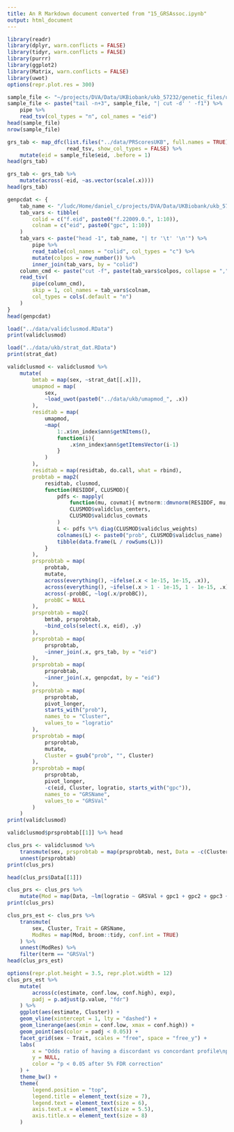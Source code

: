```yaml
---
title: An R Markdown document converted from "15_GRSAssoc.ipynb"
output: html_document
---
```


```r
library(readr)
library(dplyr, warn.conflicts = FALSE)
library(tidyr, warn.conflicts = FALSE)
library(purrr)
library(ggplot2)
library(Matrix, warn.conflicts = FALSE)
library(uwot)
options(repr.plot.res = 300)
```

```r
sample_file <- "~/projects/DVA/Data/UKBiobank/ukb_57232/genetic_files/ukb57232_imp_chr1_v3_s487266.sample"
sample_file <- paste("tail -n+3", sample_file, "| cut -d' ' -f1") %>%
    pipe %>%
    read_tsv(col_types = "n", col_names = "eid")
head(sample_file)
nrow(sample_file)
```

```r
grs_tab <- map_dfc(list.files("../data/PRScoresUKB", full.names = TRUE),
                   read_tsv, show_col_types = FALSE) %>%
    mutate(eid = sample_file$eid, .before = 1)
head(grs_tab)
```

```r
grs_tab <- grs_tab %>%
    mutate(across(-eid, ~as.vector(scale(.x))))
head(grs_tab)
```

```r
genpcdat <- {
    tab_name <- "/ludc/Home/daniel_c/projects/DVA/Data/UKBiobank/ukb_57232/data_files/41806.tab"
    tab_vars <- tibble(
        colid = c("f.eid", paste0("f.22009.0.", 1:10)),
        colnam = c("eid", paste0("gpc", 1:10))
    )
    tab_vars <- paste("head -1", tab_name, "| tr '\t' '\n'") %>%
        pipe %>%
        read_table(col_names = "colid", col_types = "c") %>%
        mutate(colpos = row_number()) %>%
        inner_join(tab_vars, by = "colid")
    column_cmd <- paste("cut -f", paste(tab_vars$colpos, collapse = ","), tab_name)
    read_tsv(
        pipe(column_cmd),
        skip = 1, col_names = tab_vars$colnam,
        col_types = cols(.default = "n")
    )
}
head(genpcdat)
```

```r
load("../data/validclusmod.RData")
print(validclusmod)
```

```r
load("../data/ukb/strat_dat.RData")
print(strat_dat)
```

```r
validclusmod <- validclusmod %>%
    mutate(
        bmtab = map(sex, ~strat_dat[[.x]]),
        umapmod = map(
            sex, 
            ~load_uwot(paste0("../data/ukb/umapmod_", .x))
        ),
        residtab = map(
            umapmod,
            ~map(
                1:.x$nn_index$ann$getNItems(),
                function(i){
                    .x$nn_index$ann$getItemsVector(i-1)
                }
            )
        ),
        residtab = map(residtab, do.call, what = rbind),
        probtab = map2(
            residtab, clusmod,
            function(RESIDDF, CLUSMOD){
                pdfs <- mapply(
                    function(mu, covmat){ mvtnorm::dmvnorm(RESIDDF, mu, covmat) },
                    CLUSMOD$validclus_centers, 
                    CLUSMOD$validclus_covmats
                )
                L <- pdfs %*% diag(CLUSMOD$validclus_weights)
                colnames(L) <- paste0("prob", CLUSMOD$validclus_name)
                tibble(data.frame(L / rowSums(L)))
            }
        ),
        prsprobtab = map(
            probtab,
            mutate,
            across(everything(), ~ifelse(.x < 1e-15, 1e-15, .x)),
            across(everything(), ~ifelse(.x > 1 - 1e-15, 1 - 1e-15, .x)),
            across(-probBC, ~log(.x/probBC)),
            probBC = NULL
        ),
        prsprobtab = map2(
            bmtab, prsprobtab,
            ~bind_cols(select(.x, eid), .y)
        ),
        prsprobtab = map(
            prsprobtab,
            ~inner_join(.x, grs_tab, by = "eid")
        ),
        prsprobtab = map(
            prsprobtab,
            ~inner_join(.x, genpcdat, by = "eid")
        ),
        prsprobtab = map(
            prsprobtab,
            pivot_longer,
            starts_with("prob"),
            names_to = "Cluster",
            values_to = "logratio"
        ),
        prsprobtab = map(
            prsprobtab,
            mutate,
            Cluster = gsub("prob", "", Cluster)
        ),
        prsprobtab = map(
            prsprobtab,
            pivot_longer,
            -c(eid, Cluster, logratio, starts_with("gpc")),
            names_to = "GRSName",
            values_to = "GRSVal"
        )
    )
print(validclusmod)
```

```r
validclusmod$prsprobtab[[1]] %>% head
```

```r
clus_prs <- validclusmod %>%
    transmute(sex, prsprobtab = map(prsprobtab, nest, Data = -c(Cluster, GRSName))) %>%
    unnest(prsprobtab)
print(clus_prs)
```

```r
head(clus_prs$Data[[1]])
```

```r
clus_prs <- clus_prs %>%
    mutate(Mod = map(Data, ~lm(logratio ~ GRSVal + gpc1 + gpc2 + gpc3 + gpc4 + gpc5 + gpc6 + gpc7 + gpc8 + gpc9 + gpc10, data = .x)))
print(clus_prs)
```

```r
clus_prs_est <- clus_prs %>%
    transmute(
        sex, Cluster, Trait = GRSName,
        ModRes = map(Mod, broom::tidy, conf.int = TRUE)
    ) %>%
    unnest(ModRes) %>%
    filter(term == "GRSVal")
head(clus_prs_est)
```

```r
options(repr.plot.height = 3.5, repr.plot.width = 12)
clus_prs_est %>%
    mutate(
        across(c(estimate, conf.low, conf.high), exp),
        padj = p.adjust(p.value, "fdr")
    ) %>%
    ggplot(aes(estimate, Cluster)) +
    geom_vline(xintercept = 1, lty = "dashed") +
    geom_linerange(aes(xmin = conf.low, xmax = conf.high)) +
    geom_point(aes(color = padj < 0.05)) +
    facet_grid(sex ~ Trait, scales = "free", space = "free_y") +
    labs(
        x = "Odds ratio of having a discordant vs concordant profile\nper SD unit of PRS", 
        y = NULL,
        color = "p < 0.05 after 5% FDR correction"
    ) +
    theme_bw() +
    theme(
        legend.position = "top",
        legend.title = element_text(size = 7),
        legend.text = element_text(size = 6),
        axis.text.x = element_text(size = 5.5),
        axis.title.x = element_text(size = 8)
    )
```

